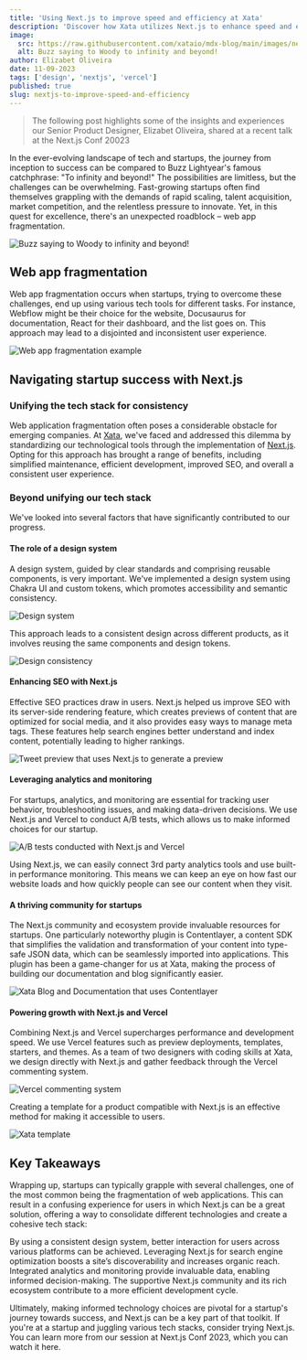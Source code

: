 ```yaml
---
title: 'Using Next.js to improve speed and efficiency at Xata'
description: 'Discover how Xata utilizes Next.js to enhance speed and efficiency.'
image:
  src: https://raw.githubusercontent.com/xataio/mdx-blog/main/images/nextjs-to-improve-speed-and-efficiency.jpg
  alt: Buzz saying to Woody to infinity and beyond!
author: Elizabet Oliveira
date: 11-09-2023
tags: ['design', 'nextjs', 'vercel']
published: true
slug: nextjs-to-improve-speed-and-efficiency
---
```


> The following post highlights some of the insights and experiences our Senior Product Designer, Elizabet Oliveira, shared at a recent talk at the Next.js Conf 20023

In the ever-evolving landscape of tech and startups, the journey from inception to success can be compared to Buzz Lightyear's famous catchphrase: "To infinity and beyond!" The possibilities are limitless, but the challenges can be overwhelming. Fast-growing startups often find themselves grappling with the demands of rapid scaling, talent acquisition, market competition, and the relentless pressure to innovate. Yet, in this quest for excellence, there's an unexpected roadblock – web app fragmentation.

![Buzz saying to Woody to infinity and beyond!](/images/nextjs-to-improve-speed-and-efficiency/cover.png)

## Web app fragmentation

Web app fragmentation occurs when startups, trying to overcome these challenges, end up using various tech tools for different tasks. For instance, Webflow might be their choice for the website, Docusaurus for documentation, React for their dashboard, and the list goes on. This approach may lead to a disjointed and inconsistent user experience.

![Web app fragmentation example](/images/nextjs-to-improve-speed-and-efficiency/web-app-fragmentation.png)

## Navigating startup success with Next.js

### Unifying the tech stack for consistency

Web application fragmentation often poses a considerable obstacle for emerging companies. At [Xata](https://xata.io), we've faced and addressed this dilemma by standardizing our technological tools through the implementation of [Next.js](https://nextjs.org/). Opting for this approach has brought a range of benefits, including simplified maintenance, efficient development, improved SEO, and overall a consistent user experience.

### Beyond unifying our tech stack

We've looked into several factors that have significantly contributed to our progress.

#### The role of a design system

A design system, guided by clear standards and comprising reusable components, is very important. We've implemented a design system using Chakra UI and custom tokens, which promotes accessibility and semantic consistency.

![Design system](/images/nextjs-to-improve-speed-and-efficiency/design-system.png)

This approach leads to a consistent design across different products, as it involves reusing the same components and design tokens.

![Design consistency](/images/nextjs-to-improve-speed-and-efficiency/design-system-in-use.png)

#### Enhancing SEO with Next.js

Effective SEO practices draw in users. Next.js helped us improve SEO with its server-side rendering feature, which creates previews of content that are optimized for social media, and it also provides easy ways to manage meta tags. These features help search engines better understand and index content, potentially leading to higher rankings.

![Tweet preview that uses Next.js to generate a preview](/images/nextjs-to-improve-speed-and-efficiency/seo.png)

#### Leveraging analytics and monitoring

For startups, analytics, and monitoring are essential for tracking user behavior, troubleshooting issues, and making data-driven decisions. We use Next.js and Vercel to conduct A/B tests, which allows us to make informed choices for our startup.

![A/B tests conducted with Next.js and Vercel](/images/nextjs-to-improve-speed-and-efficiency/a-b-tests.png)

Using Next.js, we can easily connect 3rd party analytics tools and use built-in performance monitoring. This means we can keep an eye on how fast our website loads and how quickly people can see our content when they visit.

#### A thriving community for startups

The Next.js community and ecosystem provide invaluable resources for startups. One particularly noteworthy plugin is Contentlayer, a content SDK that simplifies the validation and transformation of your content into type-safe JSON data, which can be seamlessly imported into applications. This plugin has been a game-changer for us at Xata, making the process of building our documentation and blog significantly easier.

![Xata Blog and Documentation that uses Contentlayer](/images/nextjs-to-improve-speed-and-efficiency/contentlayer.png)

#### Powering growth with Next.js and Vercel

Combining Next.js and Vercel supercharges performance and development speed. We use Vercel features such as preview deployments, templates, starters, and themes. As a team of two designers with coding skills at Xata, we design directly with Next.js and gather feedback through the Vercel commenting system.

![Vercel commenting system](/images/nextjs-to-improve-speed-and-efficiency/comment-system.png)

Creating a template for a product compatible with Next.js is an effective method for making it accessible to users.

![Xata template](/images/nextjs-to-improve-speed-and-efficiency/xata-template.png)

## Key Takeaways

Wrapping up, startups can typically grapple with several challenges, one of the most common being the fragmentation of web applications. This can result in a confusing experience for users in which Next.js can be a great solution, offering a way to consolidate different technologies and create a cohesive tech stack:

By using a consistent design system, better interaction for users across various platforms can be achieved.
Leveraging Next.js for search engine optimization boosts a site’s discoverability and increases organic reach.
Integrated analytics and monitoring provide invaluable data, enabling informed decision-making.
The supportive Next.js community and its rich ecosystem contribute to a more efficient development cycle.

Ultimately, making informed technology choices are pivotal for a startup's journey towards success, and Next.js can be a key part of that toolkit. If you're at a startup and juggling various tech stacks, consider trying Next.js. You can learn more from our session at Next.js Conf 2023, which you can watch it here.

<ArticleVideo platform="youtube" src="https://www.youtube.com/watch?v=2c8T4w1Uudg" />
